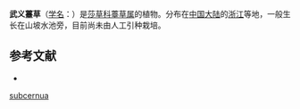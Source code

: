 {{Speciesbox
| name = 武义薹草
| status = 
| status_system = 
| image =
| genus = Carex
| species = subcernua
| authority = Ohwi
}}

'''武义薹草'''（[[学名|学名]]：{{lang|la|''Carex subcernua''}}）是[[莎草科|莎草科]][[薹草属|薹草属]]的植物。分布在[[中国大陆|中国大陆]]的[[浙江|浙江]]等地，一般生长在山坡水池旁，目前尚未由人工引种栽培。

== 参考文献 ==
<div class="references-small">
* {{cite web| url =http://www.bioinfo.cn/db05/KmzwSpecies.php?action=view&id=25075| title =武义薹草| work =《中国高等植物数据库全库》| publisher =中国科学院微生物研究所| author =昆明植物研究所| accessdate =2009-02-25| deadurl =yes| archiveurl =https://web.archive.org/web/20160305013352/http://www.bioinfo.cn/db05/KmzwSpecies.php?action=view&id=25075| archivedate =2016-03-05}}
</div>
{{Taxonbar|from=Q11123776}}

{{DEFAULTSORT:Carex subcernua}}
[[Category:薹草属|subcernua]]


{{Carex-stub}}